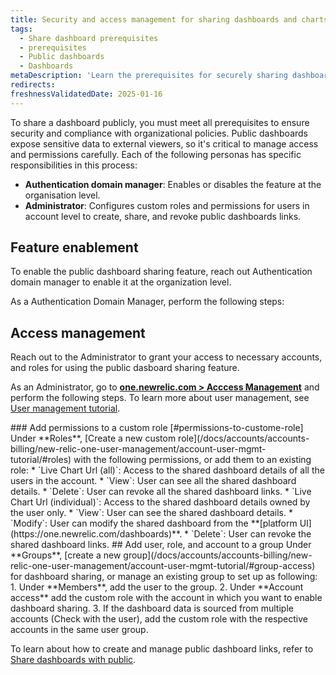```yaml
---
title: Security and access management for sharing dashboards and charts
tags:
  - Share dashboard prerequisites
  - prerequisites 
  - Public dashboards
  - Dashboards
metaDescription: 'Learn the prerequisites for securely sharing dashboards in New Relic'
redirects:
freshnessValidatedDate: 2025-01-16
---
```

To share a dashboard publicly, you must meet all prerequisites to ensure security and compliance with organizational policies. 
Public dashboards expose sensitive data to external viewers, so it's critical to manage access and permissions carefully. 
Each of the following personas has specific responsibilities in this process:
* **Authentication domain manager**: Enables or disables the feature at the organisation level.
* **Administrator**: Configures custom roles and permissions for users in account level to create, share, and revoke public dashboards links.

## Feature enablement
To enable the public dashboard sharing feature, reach out Authentication domain manager to enable it at the organization level.

As a Authentication Domain Manager, perform the following steps:


## Access management
Reach out to the Administrator to grant your access to necessary accounts, and roles for using the public dasboard sharing feature.

As an Administrator, go to <DNT>**[one.newrelic.com > Acccess Management](https://one.newrelic.com/admin-portal/organizations/organization-detail)**</DNT> and perform the following steps. To learn more about user management, see [User management tutorial](/docs/accounts/accounts-billing/new-relic-one-user-management/account-user-mgmt-tutorial/).

<Steps>

  <Step>
    ### Add permissions to a custom role [#permissions-to-custome-role]
    Under <DNT>**Roles**</DNT>, [Create a new custom role](/docs/accounts/accounts-billing/new-relic-one-user-management/account-user-mgmt-tutorial/#roles) with the following permissions, or add them to an existing role: 
       * `Live Chart Url (all)`: Access to the shared dashboard details of all the users in the account.
           * `View`: User can see all the shared dashboard details.
           * `Delete`: User can revoke all the shared dashboard links.
       * `Live Chart Url (individual)`: Access to the shared dashboard details owned by the user only.
            * `View`: User can see the shared dashboard details.
           * `Modify`: User can modify the shared dashboard from the <DNT>**[platform UI](https://one.newrelic.com/dashboards)**</DNT>.
           * `Delete`: User can revoke the shared dashboard links.
  </Step>

  <Step>
    ## Add user, role, and account to a group
    Under <DNT>**Groups**</DNT>, [create a new group](/docs/accounts/accounts-billing/new-relic-one-user-management/account-user-mgmt-tutorial/#group-access) for dashboard sharing, or manage an existing group to set up as following:
        1. Under <DNT>**Members**</DNT>, add the user to the group.
        2. Under <DNT>**Account access**</DNT> add the custom role with the account in which you want to enable dashboard sharing.
        3. If the dashboard data is sourced from multiple accounts (Check with the user), add the custom role with the respective accounts in the same user group.
  </Step>

</Steps>

  To learn about how to create and manage public dashboard links, refer to [Share dashboards with public](/docs/query-your-data/explore-query-data/dashboards/dashboards-share-with-public/).


